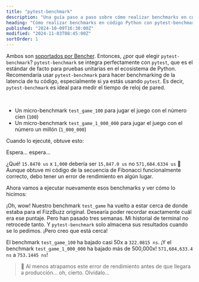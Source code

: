 ```yaml
---
title: "pytest-benchmark"
description: "Una guía paso a paso sobre cómo realizar benchmarks en código Python con pytest-benchmark"
heading: "Cómo realizar benchmarks en código Python con pytest-benchmark"
published: "2024-10-09T16:30:00Z"
modified: "2024-11-03T08:45:00Z"
sortOrder: 1
---
```



<Benchmarking />

<FizzBuzzPython />

<StepByStepPython />

<MicroVsMacro />

<BenchmarkingPython />

Ambos son [soportados por Bencher](/es/docs/explanation/adapters/).
Entonces, ¿por qué elegir `pytest-benchmark`?
`pytest-benchmark` se integra perfectamente con `pytest`,
que es el estándar de facto para pruebas unitarias en el ecosistema de Python.
Recomendaría usar `pytest-benchmark` para hacer benchmarking de la latencia de tu código,
especialmente si ya estás usando `pytest`.
Es decir, `pytest-benchmark` es ideal para medir el tiempo de reloj de pared.

<FizzBuzzRefactor />

<BenchmarkingFizzBuzz />

<FizzBuzzFibonacciPython>
  <PlayGameCode />
</FizzBuzzFibonacciPython>

<BenchmarkingFizzBuzzFibonacci />

<FizzBuzzFibonacciOpenPython>
    <FizzBuzzFibonacciOpenCode />
</FizzBuzzFibonacciOpenPython>

<TheEnd />

<br />

<OnFire />

<TestGameOnFireCode />

- Un micro-benchmark `test_game_100` para jugar el juego con el número cien (`100`)
- Un micro-benchmark `test_game_1_000_000` para jugar el juego con el número un millón (`1_000_000`)

Cuando lo ejecuté, obtuve esto:

<PytestGameOnFireOutputStart />

Espera... espera...

<PytestGameOnFireOutput />

¿Qué! `15.8470 us` x `1,000` debería ser `15,847.0 us` no `571,684.6334 us` 🤯
Aunque obtuve mi código de la secuencia de Fibonacci funcionalmente correcto, debo tener un error de rendimiento en algún lugar.

<FizzBuzzFibonacciFix />

Ahora vamos a ejecutar nuevamente esos benchmarks y ver cómo lo hicimos:

<PytestGameFixOutput />

¡Oh, wow! Nuestro benchmark `test_game` ha vuelto a estar cerca de donde estaba para el FizzBuzz original.
Desearía poder recordar exactamente cuál era ese puntaje. Pero han pasado tres semanas.
Mi historial de terminal no retrocede tanto.
Y `pytest-benchmark` solo almacena sus resultados cuando se lo pedimos.
¡Pero creo que está cerca!

El benchmark `test_game_100` ha bajado casi 50x a `322.0815 ns`.
¡Y el benchmark `test_game_1_000_000` ha bajado más de 500,000x! `571,684,633.4 ns` a `753.1445 ns`!

> 🐰 Al menos atrapamos este error de rendimiento antes de que llegara a producción... oh, cierto. Olvídalo...

<CatchInCi />

<CatchInCiOutput />

<CatchInCiPlot />

<CatchInCiPlotRustBench title="Cómo realizar benchmarks en Python con pytest-benchmark" />

<BencherFooter />